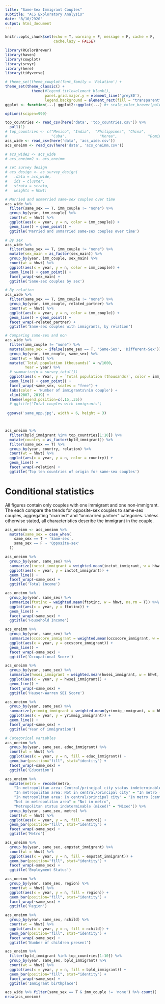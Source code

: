 ```yaml
---
title: "Same-Sex Immigrant Couples"
subtitle: "ACS Exploratory Analysis"
date: "8/10/2020"
output: html_document
---
```


```r
knitr::opts_chunk$set(echo = T, warning = F, message = F, cache = F,
                      cache.lazy = FALSE)

library(RColorBrewer)
library(haven)
library(cowplot)
library(srvyr)
library(here)
library(tidyverse)

# theme_set(theme_cowplot(font_family = 'Palatino') + 
theme_set(theme_classic() + 
            theme(#legend.title=element_blank(), 
                  panel.grid.major.y = element_line('grey80'),
                  legend.background = element_rect(fill = "transparent")))
ggplot <- function(...) ggplot2::ggplot(...) #+ scale_color_brewer(palette="Dark2")

options(scipen=999)
```

```r
top_countries <- read_csv(here('data', 'top_countries.csv')) %>%
  pull(1)
# top_countries <- c("Mexico", "India",  "Philippines", "China",              "El Salvador", "Vietnam",
#                    "Cuba",               "Korea",              "Dominican Republic", "Guatemala" ) 
acs_wide <- read_csv(here('data', 'acs_wide.csv'))
acs_oneimm <- read_csv(here('data', 'acs_oneimm.csv'))

# acs_wide2 <- acs_wide
# acs_oneimm2 <- acs_oneimm
```

```r
# set survey design
# acs_design <- as_survey_design(
#   .data = acs_wide,
#   ids = cluster,
#   strata = strata,
#   weights = hhwt)

# Married and unmarried same-sex couples over time
acs_wide %>%
  filter(same_sex == T, imm_couple != "none") %>%
  group_by(year, imm_couple) %>%
  count(wt = hhwt) %>%
  ggplot(aes(x = year, y = n, color = imm_couple)) +
  geom_line() + geom_point() +
  ggtitle('Married and unmarried same-sex couples over time')

# By sex
acs_wide %>%
  filter(same_sex == T, imm_couple != "none") %>%
  mutate(sex_main = as_factor(sex_main)) %>%
  group_by(year, imm_couple, sex_main) %>%
  count(wt = hhwt) %>%
  ggplot(aes(x = year, y = n, color = imm_couple)) +
  geom_line() + geom_point() +
  facet_wrap(~sex_main) +
  ggtitle('Same-sex couples by sex')

# By relation
acs_wide %>%
  filter(same_sex == T, imm_couple != "none") %>%
  group_by(year, imm_couple, related_partner) %>%
  count(wt = hhwt) %>%
  ggplot(aes(x = year, y = n, color = imm_couple)) +
  geom_line() + geom_point() +
  facet_wrap(~related_partner) +
  ggtitle('Same-sex couples with immigrants, by relation')

# Comparing same-sex and non
acs_wide %>%
  filter(imm_couple != "none") %>%
  mutate(same_sex = ifelse(same_sex == T, 'Same-Sex', 'Different-Sex')) %>%
  group_by(year, imm_couple, same_sex) %>%
  count(wt = hhwt) %>%
  mutate(`Total population (thousands)` = n/1000,
         Year = year) %>%
  # summarize(n = survey_total())
  ggplot(aes(x = Year, y = `Total population (thousands)`, color = imm_couple)) +
  geom_line() + geom_point() +
  facet_wrap(~same_sex, scales = "free") +
  labs(color = 'Number of immigrants\nin couple') +
  xlim(2007, 2019) +
  theme(legend.position=c(.15,.35))
  # ggtitle('Total couples with immigrants')
  
 ggsave('same_opp.jpg', width = 6, height = 3)



acs_oneimm %>%
  filter(bpld_immigrant %in% top_countries[1:10]) %>%
  mutate(country = as_factor(bpld_immigrant)) %>%
  filter(same_sex == T) %>%
  group_by(year, country, relation) %>%
  count(wt = hhwt) %>%
  ggplot(aes(x = year, y = n, color = country)) +
  geom_line() +
  facet_wrap(~relation) +
  ggtitle('Top ten countries of origin for same-sex couples')

```


# Conditional statistics
All figures contain only couples with one immigrant and one non-immigrant. The each compare the trends for opposite-sex couples to same-sex couples, aggregating "married" and "unmarried partner" categories. Unless otherwise stated, all characteristics describe the immigrant in the couple.
```r
acs_oneimm <- acs_oneimm %>%
  mutate(same_sex = case_when(
    same_sex == T ~ 'Same-sex',
    same_sex == F ~ 'Opposite-sex'
  ))

acs_oneimm %>%
  group_by(year, same_sex) %>%
  summarize(inctot_immigrant = weighted.mean(inctot_immigrant, w = hhwt, na.rm = T)) %>%
  ggplot(aes(x = year, y = inctot_immigrant)) +
  geom_line() +
  facet_wrap(~same_sex) +
  ggtitle('Total Income')

acs_oneimm %>%
  group_by(year, same_sex) %>%
  summarize(ftotinc = weighted.mean(ftotinc, w = hhwt, na.rm = T)) %>%
  ggplot(aes(x = year, y = ftotinc)) +
  geom_line() +
  facet_wrap(~same_sex) +
  ggtitle('Household Income')

acs_oneimm %>%
  group_by(year, same_sex) %>%
  summarize(occscore_immigrant = weighted.mean(occscore_immigrant, w = hhwt, na.rm = T)) %>%
  ggplot(aes(x = year, y = occscore_immigrant)) +
  geom_line() +
  facet_wrap(~same_sex) +
  ggtitle('Occupational Score')

acs_oneimm %>%
  group_by(year, same_sex) %>%
  summarize(hwsei_immigrant = weighted.mean(hwsei_immigrant, w = hhwt, na.rm = T)) %>%
  ggplot(aes(x = year, y = hwsei_immigrant)) +
  geom_line() +
  facet_wrap(~same_sex) +
  ggtitle('Hauser-Warren SEI Score')

acs_oneimm %>%
  group_by(year, same_sex) %>%
  summarize(yrimmig_immigrant = weighted.mean(yrimmig_immigrant, w = hhwt, na.rm = T)) %>%
  ggplot(aes(x = year, y = yrimmig_immigrant)) +
  geom_line() +
  facet_wrap(~same_sex) +
  ggtitle('Year of immigration')

# Categorical variables
acs_oneimm %>%
  group_by(year, same_sex, educ_immigrant) %>%
  count(wt = hhwt) %>%
  ggplot(aes(x = year, y = n, fill = educ_immigrant)) +
  geom_bar(position="fill", stat="identity") +
  facet_wrap(~same_sex) +
  ggtitle('Education')

acs_oneimm %>%
  mutate(metro = recode(metro,
    "In metropolitan area: Central/principal city status indeterminable (mixed)" = "In metro (mixed)",
    "In metropolitan area: Not in central/principal city" = "In metro (not center)",
    "In metropolitan area: In central/principal city" = "In metro (center)",                    
    "Not in metropolitan area" = "Not in metro", 
    "Metropolitan status indeterminable (mixed)" = "Mixed")) %>%
  group_by(year, same_sex, metro) %>%
  count(wt = hhwt) %>%
  ggplot(aes(x = year, y = n, fill = metro)) +
  geom_bar(position="fill", stat="identity") +
  facet_wrap(~same_sex) +
  ggtitle('Metro')

acs_oneimm %>%
  group_by(year, same_sex, empstat_immigrant) %>%
  count(wt = hhwt) %>%
  ggplot(aes(x = year, y = n, fill = empstat_immigrant)) +
  geom_bar(position="fill", stat="identity") +
  facet_wrap(~same_sex) +
  ggtitle('Employment Status')

acs_oneimm %>%
  group_by(year, same_sex, region) %>%
  count(wt = hhwt) %>%
  ggplot(aes(x = year, y = n, fill = region)) +
  geom_bar(position="fill", stat="identity") +
  facet_wrap(~same_sex) +
  ggtitle('Region')

acs_oneimm %>%
  group_by(year, same_sex, nchild) %>%
  count(wt = hhwt) %>%
  ggplot(aes(x = year, y = n, fill = nchild)) +
  geom_bar(position="fill", stat="identity") +
  facet_wrap(~same_sex) +
  ggtitle('Number of children present')

acs_oneimm %>%
  filter(bpld_immigrant %in% top_countries[1:10]) %>%
  group_by(year, same_sex, bpld_immigrant) %>%
  count(wt = hhwt) %>%
  ggplot(aes(x = year, y = n, fill = bpld_immigrant)) +
  geom_bar(position="fill", stat="identity") +
  facet_wrap(~same_sex) +
  ggtitle('Immigrant birthplace')

acs_wide %>% filter(same_sex == T & imm_couple != 'none') %>% count()
nrow(acs_oneimm)
```




